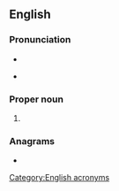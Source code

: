 {{also|fema}}
==English==

===Pronunciation===
* {{IPA|/ˈfimə/|lang=en}}
* {{homophones|femur|lang=en}} {{qualifier|non-rhotic accents}}

===Proper noun===
{{en-proper noun}}

# {{w|Federal Emergency Management Agency}}

===Anagrams===
* {{l|en|fame}}

[[Category:English acronyms]]